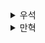 <details>
  <summary>우석</summary>
  # 변경 가능한 데이터 구조를 가진 언어에서 불변성 유지하기

## 모든 동작은 읽기 / 쓰기 또는 둘 다로 분류할 수 있다.
```js
/* 읽기 */
function find_item(cart, index) {
  return cart[index];
}

/* 쓰기 */
function add_item(cart, item) {
  return cart.push(item);
}

/* 둘 다 */
function drop_item_by_name(cart) {
  return cart.shift();
}
```
- 모든 동작은 읽기 / 쓰기 또는 둘 다로 분류할 수 있다.
- 읽기는 데이터가 바뀌지 않기 때문에 다루기가 쉽다.
- 하지만 쓰기 작업이 추가될 경우 데이터를 바꾼다.
- 쓰기 작업으로 바뀐 값은 어디서 사용될지 모르기 때문에 바뀌지 않도록 원칙이 필요하다.
<br></br>


## 카피-온-라이트로 쓰기를 읽기로 바꿀 수 있다.
- 카피-온-라이트 3개의 작업으로 이루어진다.
    - 복사본 만들기
    - 복사본 변경하기(원하는 만큼)
    - 복사본 리턴하기
- 카피-온-라이트를 적용하면 외부 데이터를 변경하지 않기 때문에 읽기 작업으로 분류할 수 있다.
- 즉, 복사를 통해 데이터의 불변성이 보장되어 쓰기 작업의 복잡성이 사라진다.
  <br></br>


```js
/* 쓰기 */
function add_item(cart, item) {
  var new_cart = cart.slice()
  new_cart.push(item)
  return new_cart;
}

/* 둘 다 */
function drop_item_by_name(cart) {
  var new_cart = cart.slice()
  var first = new_cart.shift()

  return {
    first,
    cart: new_cart
  }
}
```
- 위 코드처럼 카피-온-라이트를 적용하면 데이터의 불변성이 보장되어 쓰기 작업을 읽기로 바꿀 수 있다.
<br></br>


## 객체에 대한 카피-온-라이트
```js
var array = [1, 2, 3, 4, 5];
var name = "hello";

var obj = {
  array,
  name
}

var new_obj = Object.assign({}, obj)
```
- 위 코드는 obj를 복사해 new_obj를 생성하는 코드이다.
- 하지만 Object.assign()를 활용해 객체를 복사해도 중첩 객체의 경우 얕은 복사가 되어 두 객체에서 공유하게 된다.
- 위 코드에서는 obj, new_obj가 array 키에 대한 value로 동일한 배열 객체(array)를 가진다.
<br></br>

```js
/* item 객체 형태 */
{
  name: "name",
  price: 1234,
}

function set_price_by_name(cart, name, price) {
  var new_cart = cart.slice()
  for (var i = 0; i < new_cart.length; i++) {
    if (new_cart[i].name === name) {
      var new_item = Object.assign({}, new_cart[i]);
      new_item.price = price;
      new_cart[i] = new_item;
    }
  }
}
```
- 위 코드에서 깊은 복사가 일어나는 부분은 cart의 배열 객체와 Object.assign()에 의해 복사되는 item 객체 뿐이다.
- 즉, price가 변경되지 않는 item의 경우 불변성이 보장되지 않고 구조적 공유를 하게 된다.
- 하지만 이 객체들은 set_price_by_name() 메서드에서 변경하는 데이터가 아니기 때문에 문제가 되지 않는다.
- 위 메서드에서 변경이 일어나는 객체의 경우 복사본을 만들기 때문에 공유된 값은 변경되지 않는다고 확신할 수 있다.
</details><details>
  <summary>만혁</summary>
  # 변경 가능한 데이터 구조를 가진 언어에서 불변셩 유지하기


## 동작을 읽기, 쓰기 또는 둘 다로 분류하기

- 읽기 : 데이터에서 정보를 가져온다. 데이터를 변경하지 않는다.
- 쓰기 : 데이터를 변경한다.



## 카피-온-라이트 원칙 세 단계

1. 복사본 만들기
2. 복사본 변경하기
3. 복사본 리턴하기


```js
function add_elelment_last(array, elem) {
    const newArray = array.slice(); // 1. 복사본 만들기
    newArray.push(elem); // 2. 복사본 변경하기
    return newArray; // 3. 복사본 리턴하기
}
```

`add_elelment_last` 함수는 데이터를 변경하지 않고 정보를 리턴했기 때문에 `읽기`다


카피-온-라이트는 쓰기를 읽기로 바꾼다.





## 쓰면서 읽기도 하는 함수를 분리하기

```js
function firstElement(array) {
    return array[0];
}
function dropFirst(array) {
    const copy = array.slice();
    copy.shift();
    return copy;
}
```


##  값을 두 개 리턴하는 함수로 만들기
```js
function shift(array) {
    const copy = array.slice();
    const first = copy.shift();
    return {
        first: first,
        array: copy
    };
}

function shift(array) {
    return {
        first: firstElement(array),
        array: dropFirst(array)
    };
}
```

<details>
 <summary>연습 문제</summary>

### 카피-온-라이트로 변경

```js
const mailingList = [];
function addContact(list, email) {
    const copy = list.slice();
    copy.push(email);
    return copy;
}
function submitFormHandler(event) {
    const from = event.target;
    const email = form.elements['email'].value;
    const added = addContact(mailingList, email)
    mailingList = added;
}
```


### `.pop()` 메서드를 카피-온-라이트로 변경

```js
const a = [1,2,3,4];
const b = a.pop();
console.log(b); // 4출력
console.log(a); // [1,2,3] 출력
```


```js
function lastElement(array) {
    return array[array.length - 1]
}

function dropLast(array) {
    const copy = array.slice();
    copy.pop();
    return copy;
}

function pop(array) {
    return {
        last: lastElement(array),
        array: dropLast(array)
    };
}
```


### `.push()` 메서드를 카피-온-라이트로 변경


```js
function push(array, elem) {
    const copy = array.slice();
    copy.push(elem);
    return copy;
}
```

### `addContact()` 리팩토링

```js
function addContact(mailingList, email) {
    return push(mailingList, email);
}
```


### `arraySet()` 함수 만들기
 
```js
a[15] = 2;

function arraySet(array, idx, value) {
    const copy = array.slice();
    copy[idx] = value;
    return copy;
}
```

### `objectSet()` 함수 만들기
 
```js
o['price'] = 37;

function objectSet(object, key, value) {
    const copy = Object.assign({}, object);
    copy[key] = value;
    return copy;  
}
```

### `setPrice()` 리팩토링

```js
function setPrice(item, newPrice) {
    const edited = objectSet(item, 'price', newPrice);
    return edited;
}
```


### `setQuantity()` 함수 만들기
 
```js
function setQuantity(item, newQuantity) {
    const edited = objectSet(item, 'quantity', newQuantity);
    return edited;
}
```


### `delete` 연산 만들기

```js
const a = {x : 1};
deletea['x'];
a // {} 출력

function objectDelete(object, key) {
    const copy = Object.assign({}, object);
    delete copy[key]
    return copy;
}
```

### 다음 중첩된 동작을 카피-온-라이트로 변경

```js

// as-is
function setQuantityByName(cart, name, quantity) {
    for(const i = 0; i < cart.length; i++) {
        if(cart[i].name === name) {
            cart[i].quantity = quantity;
        }
    }
}

// to-be
function setQuantityByName(cart, name, quantity) {
    const copy = cart.slice();
    for(const i = 0; i < copy.length; i++) {
        if(copy[i].name === name) {
            copy[i] = setQuantity(copy[i], quantity);
        }
    }    
    return copy;
}
```


</details>

</details>